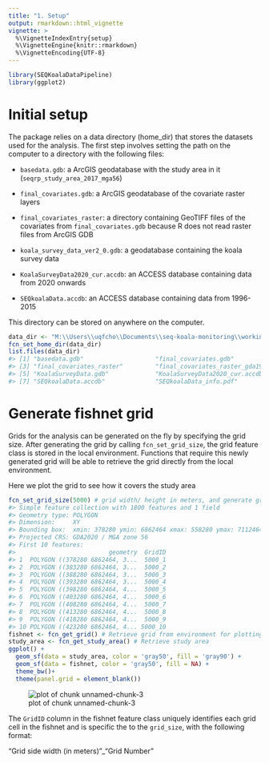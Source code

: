 ```yaml
---
title: "1. Setup"
output: rmarkdown::html_vignette
vignette: >
  %\VignetteIndexEntry{setup}
  %\VignetteEngine{knitr::rmarkdown}
  %\VignetteEncoding{UTF-8}
---
```





```r
library(SEQKoalaDataPipeline)
library(ggplot2)
```


# Initial setup

The package relies on a data directory (home_dir) that stores the
datasets used for the analysis. The first step involves setting the path
on the computer to a directory with the following files:

-   `basedata.gdb`: a ArcGIS geodatabase with the study area in it
    (`seqrp_study_area_2017_mga56`)

-   `final_covariates.gdb`: a ArcGIS geodatabase of the covariate raster
    layers

-   `final_covariates_raster`: a directory containing GeoTIFF files of
    the covariates from `final_covariates.gdb` because R does not read
    raster files from ArcGIS GDB

-   `koala_survey_data_ver2_0.gdb`: a geodatabase containing the koala
    survey data

-   `KoalaSurveyData2020_cur.accdb`: an ACCESS database containing data
    from 2020 onwards

-   `SEQkoalaData.accdb`: an ACCESS database containing data from
    1996-2015

This directory can be stored on anywhere on the computer.


```r
data_dir <- "M:\\Users\\uqfcho\\Documents\\seq-koala-monitoring\\working_data"
fcn_set_home_dir(data_dir)
list.files(data_dir)
#> [1] "basedata.gdb"                    "final_covariates.gdb"           
#> [3] "final_covariates_raster"         "final_covariates_raster_gda1994"
#> [5] "KoalaSurveyData.gdb"             "KoalaSurveyData2020_cur.accdb"  
#> [7] "SEQkoalaData.accdb"              "SEQkoalaData_info.pdf"
```

# Generate fishnet grid

Grids for the analysis can be generated on the fly by specifying the
grid size. After generating the grid by calling `fcn_set_grid_size`, the
grid feature class is stored in the local environment. Functions that
require this newly generated grid will be able to retrieve the grid
directly from the local environment.

Here we plot the grid to see how it covers the study area


```r
fcn_set_grid_size(5000) # grid width/ height in meters, and generate grid in local environment
#> Simple feature collection with 1800 features and 1 field
#> Geometry type: POLYGON
#> Dimension:     XY
#> Bounding box:  xmin: 378280 ymin: 6862464 xmax: 558280 ymax: 7112464
#> Projected CRS: GDA2020 / MGA zone 56
#> First 10 features:
#>                          geometry  GridID
#> 1  POLYGON ((378280 6862464, 3...  5000_1
#> 2  POLYGON ((383280 6862464, 3...  5000_2
#> 3  POLYGON ((388280 6862464, 3...  5000_3
#> 4  POLYGON ((393280 6862464, 3...  5000_4
#> 5  POLYGON ((398280 6862464, 4...  5000_5
#> 6  POLYGON ((403280 6862464, 4...  5000_6
#> 7  POLYGON ((408280 6862464, 4...  5000_7
#> 8  POLYGON ((413280 6862464, 4...  5000_8
#> 9  POLYGON ((418280 6862464, 4...  5000_9
#> 10 POLYGON ((423280 6862464, 4... 5000_10
fishnet <- fcn_get_grid() # Retrieve grid from environment for plotting
study_area <- fcn_get_study_area() # Retrieve study area
ggplot() +
  geom_sf(data = study_area, color = 'gray50', fill = 'gray90') +
  geom_sf(data = fishnet, color = 'gray50', fill = NA) +
  theme_bw()+
  theme(panel.grid = element_blank())
```

![plot of chunk unnamed-chunk-3](figure/unnamed-chunk-3-1.png)

The `GridID` column in the fishnet feature class uniquely identifies
each grid cell in the fishnet and is specific the to the `grid_size`,
with the following format:

"Grid side width (in meters)"\_"Grid Number"
